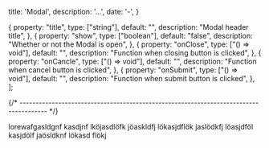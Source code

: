 
  title: 'Modal',
  description: '...',
  date: '-',
}

  {
    property: "title",
    type: ["string"],
    default: "",
    description: "Modal header title",
  },
  {
    property: "show",
    type: ["boolean"],
    default: "false",
    description: "Whether or not the Modal is open",
  },
  {
    property: "onClose",
    type: ["() => void"],
    default: "",
    description: "Function when closing button is clicked",
  },
  {
    property: "onCancle",
    type: ["() => void"],
    default: "",
    description: "Function when cancel button is clicked",
  },
  {
    property: "onSubmit",
    type: ["() => void"],
    default: "",
    description: "Function when submit button is clicked",
  },
];




{/* -------------------------------------------------------------------------------------- */}


lorewafgasldgnf kasdjnf lköjasdlöfk jöaskldfj lökasjdflök jaslödkfj löasjdföl kasjdölf jaösldknf lökasd flökj
